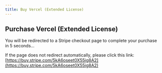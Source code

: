 ```yaml
---
title: Buy Vercel (Extended License)
---
```



<Head>
  <meta httpEquiv="refresh" content="5; url='https://buy.stripe.com/5kA6oseet0X55ig8A2'" />
</Head>

## Purchase Vercel (Extended License)

You will be redirected to a Stripe checkout page to complete your purchase in 5 seconds...

If the page does not redirect automatically, please click this link: [https://buy.stripe.com/5kA6oseet0X55ig8A2](https://buy.stripe.com/5kA6oseet0X55ig8A2)
